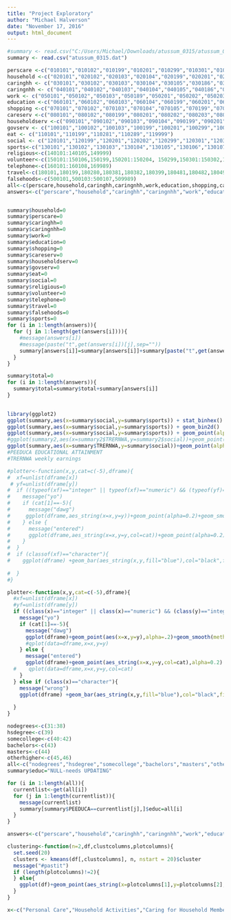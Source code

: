 ```yaml
---
title: "Project Exploratory"
author: "Michael Halverson"
date: "November 17, 2016"
output: html_document
---
```


```r
#summary <- read.csv("C:/Users/Michael/Downloads/atussum_0315/atussum_0315.dat")
summary <- read.csv("atussum_0315.dat")

```

```r
perscare <-c("010101","010102","010199","010201","010299","010301","010399","010401","010499","010501","010599","019999")
household <-c("020101","020102","020103","020104","020199","020201","020203","020299","020301","020302","020303","020399","020401","020402","020499","020501","020502","020599","020681","020699","020701","020799","020801","020899","020901","020902","020903","020904","020905","020999","029999")
caringhh <- c("030101","030102","030103","030104","030105","030186","030108","030109","030110","030111","030112","030199","030201","030202","030203","030204","030299","030301","030302","030303","030399","030401","030402","030403","030404","030405","030499","030501","030502","030503","030504","030599","039999")
caringnhh <- c("040101","040102","040103","040104","040105","040186","040108","040109","040110","040111","040112","040199","040201","040202","040203","040204","040299","040301","040302","040303","040399","040401","040402","040403","040404","040405","040499","040501","040502","040503","040504","040505","040506","040507","040508","040599","049999")
work <- c("050101","050102","050103","050189","050201","050202","050203","050204","050289","050301","050302","050303","050304","050389","050481","050403","050404","050405","050499","059999")
education <-c("060101","060102","060103","060104","060199","060201","060202","060203","060289","060301","060302","060303","060399","060401","060402","060403","060499","069999")
shopping <-c("070101","070102","070103","070104","070105","070199","070201","070299","070301","070399","079999")
careserv <-c("080101","080102","080199","080201","080202","080203","080299","080301","080302","080399","080401","080402","080403","080499","080501","080502","080599","080601","080602","080699","080701","080702","080799","080801","080899","089999")
householdserv <-c("090101","090102","090103","090104","090199","090201","090202","090299","090301","090302","090399","090401","090402","090499","090501","090502","090599","099999")
govserv <- c("100101","100102","100103","100199","100201","100299","100381","100383","100399","100401","100499","109999")
eat <- c("110101","110199","110281","110289","119999")
social <- c("120101","120199","120201","120202","120299","120301","120302","120303","120304","120305","120306","120307","120308","120309","120310","120311","120312","120313","120399","120401","120402","120403","120404","120405","120499","120501","120502","120503","120504","120599","129999")
sports<-c("130101","130102","130103","130104","130105","130106","130107","130108","130109","130110","130111","130112","130113","130114","130115","130116","130117","130118","130119","130120","130121","130122","130123","130124","130125","130126","130127","130128","130129","130130","130131","130132","130133","130134","130135","130136","130199","130201","130202","130203","130204","130205","130206","130207","130208","130209","130210","130211","130212","130213","130214","130215","130216","130217","130218","130219","130220","130221","130222","130223","130224","130225","130226","130227","130228","130229","130230","130231","130232","130299","130301","130302","130399","130401","130402","130499","139999")
religious<-c(140101:140105,149999)
volunteer<-c(150101:150106,150199,150201:150204, 150299,150301:150302,150399,150401,150402,150499,150501,150599,150601,150602,150699,159989)
telephone<-c(160101:160108,169989)
travel<-c(180101,180199,180280,180381,180382,180399,180481,180482,180499,180501,180502,180589,180601,180682,180699,180701,180782,180801:180807,180899,180901,180902,180903,180904,180905,180999,181081,181002,181099,181101,181199,181201,181202,181283,181204,181299,181301,181302,181399,181401,181499,181501,181599,181601,181699,181801,181899,189999)
falsehoods<-c(500101,500103:500107,509989)
all<-c(perscare,household,caringhh,caringnhh,work,education,shopping,careserv,householdserv,govserv,eat,social,religious,volunteer,telephone,travel,falsehoods,sports)
answers<-c("perscare","household","caringhh","caringnhh","work","education","shopping","careserv","householdserv","govserv","eat","social","religious","volunteer","telephone","travel","falsehoods","sports")


summary$household=0
summary$perscare=0
summary$caringhh=0
summary$caringnhh=0
summary$work=0
summary$education=0
summary$shopping=0
summary$careserv=0
summary$householdserv=0
summary$govserv=0
summary$eat=0
summary$social=0
summary$religious=0
summary$volunteer=0
summary$telephone=0
summary$travel=0
summary$falsehoods=0
summary$sports=0
for (i in 1:length(answers)){
  for (j in 1:length(get(answers[i]))){
    #message(answers[i])
    #message(paste("t",get(answers[i])[j],sep=""))
    summary[answers[i]]=summary[answers[i]]+summary[paste("t",get(answers[i])[j],sep="")]
  }
}

```
```r
summary$total=0
for (i in 1:length(answers)){
  summary$total=summary$total+summary[answers[i]]
}
  
```

```r
library(ggplot2)
ggplot(summary,aes(x=summary$social,y=summary$sports)) + stat_binhex()
ggplot(summary,aes(x=summary$social,y=summary$sports)) + geom_bin2d()
ggplot(summary,aes(x=summary$social,y=summary$sports)) + geom_point(alpha = 0.1)
#ggplot(summary2,aes(x=summary2$TRERNWA,y=summary2$social))+geom_point(alpha=0.4)+geom_smooth(method="lm")
ggplot(summary,aes(x=summary$TRERNWA,y=summary$social))+geom_point(alpha=0.4)+geom_smooth(method="lm")
#PEEDUCA EDUCATIONAL ATTAINMENT
#TRERNWA weekly earnings 
```
```r
#plotter<-function(x,y,cat=c(-5),dframe){
#  xf=unlist(dframe[x])
 # yf=unlist(dframe[y])
#  if ((typeof(xf)=="integer" || typeof(xf)=="numeric") && (typeof(yf)=="integer" || typeof(yf)=="numeric")){
#    message("yo")
#    if (cat[1]==-5){
#      message("dawg")
#     ggplot(dframe,aes_string(x=x,y=y))+geom_point(alpha=0.2)+geom_smooth(method="lm")
#    } else {
#      message("entered")
#      ggplot(dframe,aes_string(x=x,y=y,col=cat))+geom_point(alpha=0.2)
#    }
#  }
#  if (classof(xf)=="character"){
#    ggplot(dframe) +geom_bar(aes_string(x,y,fill="blue"),col="black",fill="blue",position #= "dodge", stat = "summary", fun.y ="mean")
    
#  }
#}
```
```r
plotter<-function(x,y,cat=c(-5),dframe){
  #xf=unlist(dframe[x])
  #yf=unlist(dframe[y])
  if ((class(x)=="integer" || class(x)=="numeric") && (class(y)=="integer" || class(y)=="numeric")){
    message("yo")
    if (cat[1]==-5){
      message("dawg")
      ggplot(dframe)+geom_point(aes(x=x,y=y),alpha=.2)+geom_smooth(method="lm")
      #qplot(data=dframe,x=x,y=y)
    } else {
      message("entered")
      ggplot(dframe)+geom_point(aes_string(x=x,y=y,col=cat),alpha=0.2)
  #    qplot(data=dframe,x=x,y=y,col=cat)
    }
  } else if (class(x)=="character"){
    message("wrong")
    ggplot(dframe) +geom_bar(aes_string(x,y,fill="blue"),col="black",fill="blue",position = "dodge", stat = "summary", fun.y ="mean")
    
  }
}
```

```r
nodegrees<-c(31:38)
hsdegree<-c(39)
somecollege<-c(40:42)
bachelors<-c(43)
masters<-c(44)
otherhigher<-c(45,46)
all<-c("nodegrees","hsdegree","somecollege","bachelors","masters","otherhigher")
summary$educ="NULL-needs UPDATING"
```
```r
for (i in 1:length(all)){
  currentlist<-get(all[i])
  for (j in 1:length(currentlist)){
    message(currentlist)
    summary[summary$PEEDUCA==currentlist[j],]$educ=all[i]
  }
}
```

```r
answers<-c("perscare","household","caringhh","caringnhh","work","education","shopping","careserv","householdserv","govserv","eat","social","religious","volunteer","telephone","travel","falsehoods","sports")

clustering<-function(n=2,df,clustcolumns,plotcolumns){
  set.seed(20)
  clusters <- kmeans(df[,clustcolumns], n, nstart = 20)$cluster
  message("#pastit")
  if (length(plotcolumns)!=2){
  } else{
    ggplot(df)+geom_point(aes_string(x=plotcolumns[1],y=plotcolumns[2],col=clusters),alpha=0.2)
  }
}
```

```r
x<-c("Personal Care","Household Activities","Caring for Household Members","Caring for non Household Members","Work","Education","Shopping","Personal Care Services","Household Services","Government Services/Obligations","Eating","Social","Religious Activities","Volunteering","Telephone","Travelling","Other","Sports")
```